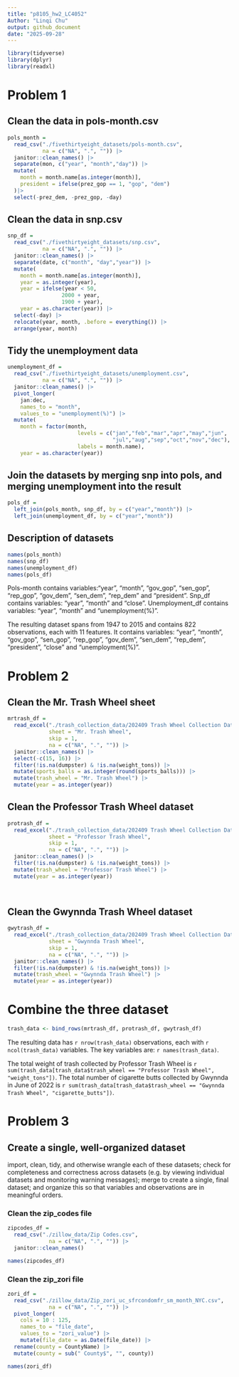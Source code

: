 ```yaml
---
title: "p8105_hw2_LC4052"
Author: "Linqi Chu"
output: github_document
date: "2025-09-28"
---
```


```r
library(tidyverse)
library(dplyr)
library(readxl)

```


# Problem 1

## Clean the data in pols-month.csv

```r
pols_month = 
  read_csv("./fivethirtyeight_datasets/pols-month.csv",
           na = c("NA", ".", "")) |>
  janitor::clean_names() |>
  separate(mon, c("year", "month","day")) |>
  mutate(
    month = month.name[as.integer(month)],
    president = ifelse(prez_gop == 1, "gop", "dem")
  )|>
  select(-prez_dem, -prez_gop, -day)

```


## Clean the data in snp.csv

```r
snp_df = 
  read_csv("./fivethirtyeight_datasets/snp.csv",
           na = c("NA", ".", "")) |>
  janitor::clean_names() |>
  separate(date, c("month", "day","year")) |>
  mutate(
    month = month.name[as.integer(month)],
    year = as.integer(year),
    year = ifelse(year < 50,
                 2000 + year,
                 1900 + year),
    year = as.character(year)) |>
  select(-day) |>
  relocate(year, month, .before = everything()) |> 
  arrange(year, month)


```


## Tidy the unemployment data

```r
unemployment_df = 
  read_csv("./fivethirtyeight_datasets/unemployment.csv",
           na = c("NA", ".", "")) |>
  janitor::clean_names() |>
  pivot_longer(
    jan:dec,
    names_to = "month", 
    values_to = "unemployment(%)") |>
  mutate(
    month = factor(month, 
                      levels = c("jan","feb","mar","apr","may","jun",
                                 "jul","aug","sep","oct","nov","dec"),
                      labels = month.name),
    year = as.character(year))

```


## Join the datasets by merging snp into pols, and merging unemployment into the result

```r
pols_df = 
  left_join(pols_month, snp_df, by = c("year","month")) |>
  left_join(unemployment_df, by = c("year","month"))

```


## Description of datasets

```r
names(pols_month)
names(snp_df)
names(unemployment_df)
names(pols_df)

```

Pols-month contains variables:"year", "month", "gov_gop", "sen_gop", "rep_gop", "gov_dem", "sen_dem", "rep_dem" and "president".
Snp_df contains variables: "year", "month" and "close".
Unemployment_df contains variables: "year", "month" and "unemployment(%)".

The resulting dataset spans from 1947 to 2015 and contains 822 observations, each with 11 features.
It contains variables: "year", "month", "gov_gop", "sen_gop", "rep_gop", "gov_dem", "sen_dem", "rep_dem", "president", "close" and "unemployment(%)".




# Problem 2

## Clean the Mr. Trash Wheel sheet

```r
mrtrash_df = 
  read_excel("./trash_collection_data/202409 Trash Wheel Collection Data.xlsx",
             sheet = "Mr. Trash Wheel",
             skip = 1,
             na = c("NA", ".", "")) |>
  janitor::clean_names() |>
  select(-c(15, 16)) |>
  filter(!is.na(dumpster) & !is.na(weight_tons)) |>
  mutate(sports_balls = as.integer(round(sports_balls))) |>
  mutate(trash_wheel = "Mr. Trash Wheel") |>
  mutate(year = as.integer(year))


```


## Clean the Professor Trash Wheel dataset

```r
protrash_df = 
  read_excel("./trash_collection_data/202409 Trash Wheel Collection Data.xlsx",
             sheet = "Professor Trash Wheel",
             skip = 1,
             na = c("NA", ".", "")) |>
  janitor::clean_names() |>
  filter(!is.na(dumpster) & !is.na(weight_tons)) |>
  mutate(trash_wheel = "Professor Trash Wheel") |>
  mutate(year = as.integer(year))
  
  
```


## Clean the Gwynnda Trash Wheel dataset

```r
gwytrash_df = 
  read_excel("./trash_collection_data/202409 Trash Wheel Collection Data.xlsx",
             sheet = "Gwynnda Trash Wheel",
             skip = 1,
             na = c("NA", ".", "")) |>
  janitor::clean_names() |>
  filter(!is.na(dumpster) & !is.na(weight_tons)) |>
  mutate(trash_wheel = "Gwynnda Trash Wheel") |>
  mutate(year = as.integer(year))


```


# Combine the three dataset

```r
trash_data <- bind_rows(mrtrash_df, protrash_df, gwytrash_df)

```


The resulting data has `r nrow(trash_data)` observations, each with `r ncol(trash_data)` variables. The key variables are: `r names(trash_data)`.

The total weight of trash collected by Professor Trash Wheel is `r sum(trash_data[trash_data$trash_wheel == "Professor Trash Wheel", "weight_tons"])`. 
The total number of cigarette butts collected by Gwynnda in June of 2022 is 
`r sum(trash_data[trash_data$trash_wheel == "Gwynnda Trash Wheel", "cigarette_butts"])`.




# Problem 3

## Create a single, well-organized dataset


import, clean, tidy, and otherwise wrangle each of these datasets; check for completeness and correctness across datasets (e.g. by viewing individual datasets and monitoring warning messages); merge to create a single, final dataset; and organize this so that variables and observations are in meaningful orders.

### Clean the zip_codes file

```r
zipcodes_df = 
  read_csv("./zillow_data/Zip Codes.csv",
             na = c("NA", ".", "")) |>
  janitor::clean_names()

names(zipcodes_df)

```


### Clean the zip_zori file

```r
zori_df = 
  read_csv("./zillow_data/Zip_zori_uc_sfrcondomfr_sm_month_NYC.csv",
             na = c("NA", ".", "")) |>
  pivot_longer(
    cols = 10 : 125,
    names_to = "file_date", 
    values_to = "zori_value") |>
    mutate(file_date = as.Date(file_date)) |>
  rename(county = CountyName) |>                       
  mutate(county = sub(" County$", "", county))  

names(zori_df)


```

```r







```

